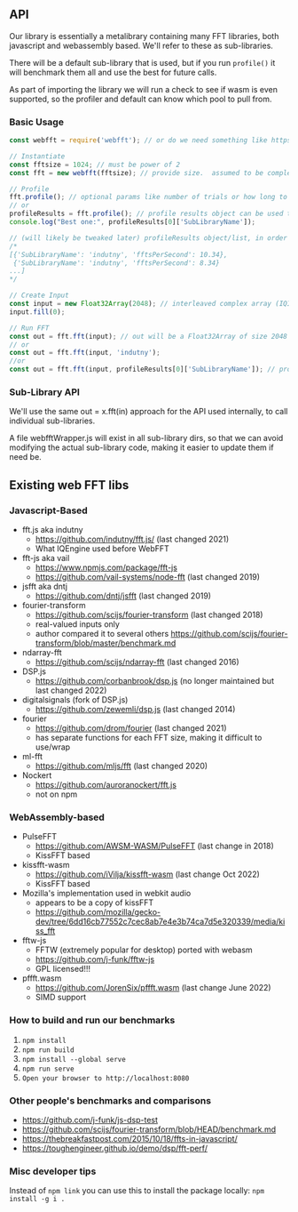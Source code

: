## API

Our library is essentially a metalibrary containing many FFT libraries, both javascript and webassembly based. We'll refer to these as sub-libraries.

There will be a default sub-library that is used, but if you run `profile()` it will benchmark them all and use the best for future calls.

As part of importing the library we will run a check to see if wasm is even supported, so the profiler and default can know which pool to pull from.

### Basic Usage

```javascript
const webfft = require('webfft'); // or do we need something like https://github.com/AWSM-WASM/PulseFFT#instantiate-pulse

// Instantiate
const fftsize = 1024; // must be power of 2
const fft = new webfft(fftsize); // provide size.  assumed to be complex

// Profile
fft.profile(); // optional params like number of trials or how long to spend profiling
// or
profileResults = fft.profile(); // profile results object can be used to make visualizations of the benchmarking results
console.log("Best one:", profileResults[0]['SubLibraryName']);

// (will likely be tweaked later) profileResults object/list, in order of speed:
/*
[{'SubLibraryName': 'indutny', 'fftsPerSecond': 10.34},
 {'SubLibraryName': 'indutny', 'fftsPerSecond': 8.34} 
...]
*/

// Create Input
const input = new Float32Array(2048); // interleaved complex array (IQIQIQIQ...), so it's twice the size
input.fill(0);

// Run FFT
const out = fft.fft(input); // out will be a Float32Array of size 2048
// or
const out = fft.fft(input, 'indutny');
//or 
const out = fft.fft(input, profileResults[0]['SubLibraryName']); // profileResults obj will likely be changed later
```

### Sub-Library API

We'll use the same out = x.fft(in) approach for the API used internally, to call individual sub-libraries.  

A file webfftWrapper.js will exist in all sub-library dirs, so that we can avoid modifying the actual sub-library code, making it easier to update them if need be.

## Existing web FFT libs

### Javascript-Based

- fft.js aka indutny
  - https://github.com/indutny/fft.js/ (last changed 2021)
  - What IQEngine used before WebFFT
- fft-js aka vail
  - https://www.npmjs.com/package/fft-js
  - https://github.com/vail-systems/node-fft (last changed 2019)
- jsfft aka dntj
  - https://github.com/dntj/jsfft (last changed 2019)
- fourier-transform
  - https://github.com/scijs/fourier-transform (last changed 2018)
  - real-valued inputs only
  - author compared it to several others https://github.com/scijs/fourier-transform/blob/master/benchmark.md
- ndarray-fft
  - https://github.com/scijs/ndarray-fft (last changed 2016)
- DSP.js
  - https://github.com/corbanbrook/dsp.js (no longer maintained but last changed 2022)
- digitalsignals (fork of DSP.js)
  - https://github.com/zewemli/dsp.js (last changed 2014)
- fourier
  - https://github.com/drom/fourier (last changed 2021)
  - has separate functions for each FFT size, making it difficult to use/wrap
- ml-fft
  - https://github.com/mljs/fft (last changed 2020)
- Nockert
  - https://github.com/auroranockert/fft.js
  - not on npm

### WebAssembly-based

- PulseFFT
  - https://github.com/AWSM-WASM/PulseFFT (last change in 2018)
  - KissFFT based
- kissfft-wasm
  - https://github.com/iVilja/kissfft-wasm (last change Oct 2022)
  - KissFFT based
- Mozilla's implementation used in webkit audio
  - appears to be a copy of kissFFT
  - https://github.com/mozilla/gecko-dev/tree/6dd16cb77552c7cec8ab7e4e3b74ca7d5e320339/media/kiss_fft
- fftw-js
  - FFTW (extremely popular for desktop) ported with webasm
  - https://github.com/j-funk/fftw-js
  - GPL licensed!!!
- pffft.wasm
  - https://github.com/JorenSix/pffft.wasm (last change June 2022)
  - SIMD support

### How to build and run our benchmarks

1. `npm install`
2. `npm run build`
3. `npm install --global serve`
4. `npm run serve`
5. `Open your browser to http://localhost:8080`

### Other people's benchmarks and comparisons

- https://github.com/j-funk/js-dsp-test
- https://github.com/scijs/fourier-transform/blob/HEAD/benchmark.md
- https://thebreakfastpost.com/2015/10/18/ffts-in-javascript/
- https://toughengineer.github.io/demo/dsp/fft-perf/

### Misc developer tips

Instead of `npm link` you can use this to install the package locally: `npm install -g i .`
